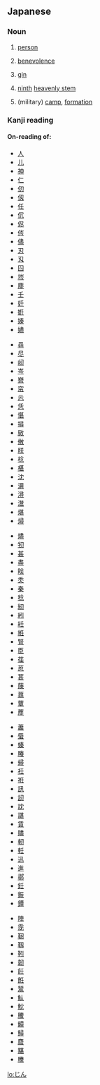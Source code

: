 ==Japanese==                                          
===Noun===
{{ja-noun|h|rom=jin|hidx=しん'}}

#{{ja-def|人}} [[person]]
#{{ja-def|仁}} [[benevolence]]
#{{ja-def|ジン}} [[gin]]
#{{ja-def|壬}} [[ninth]] [[w:Heavenly stem|heavenly stem]]
#{{ja-def|陣}} (military) [[camp]], [[formation]]

===Kanji reading===
{{ja-kanjireading|rom=jin|hidx=しん'}}
====On-reading of:====
{{top5}}
*[[人]] 
*[[儿]] 
*[[神]] 
*[[仁]] 
*[[仞]]
*[[仭]] 
*[[任]] 
*[[伔]] 
*[[侭]] 
*[[侺]] 
*[[儘]] 
*[[刃]] 
*[[刄]] 
*[[囜]] 
*[[埁]] 
*[[塵]] 
*[[壬]] 
*[[妊]] 
*[[姙]] 
*[[嫀]] 
*[[嬧]] 
{{mid5}}
*[[尋]] 
*[[尽]] 
*[[屻]] 
*[[岑]] 
*[[嶜]] 
*[[帘]] 
*[[忈]]
*[[恁]] 
*[[愖]] 
*[[撏]] 
*[[敐]] 
*[[敒]] 
*[[朕]] 
*[[棯]] 
*[[椹]] 
*[[沈]] 
*[[漘]] 
*[[潯]] 
*[[灊]] 
*[[煁]] 
*[[燖]] 
{{mid5}}
*[[燼]] 
*[[牣]] 
*[[甚]] 
*[[盡]] 
*[[眹]] 
*[[秂]] 
*[[秦]] 
*[[稔]] 
*[[紉]] 
*[[紖]] 
*[[紝]] 
*[[絍]] 
*[[腎]] 
*[[臣]]
*[[荏]] 
*[[荵]] 
*[[葚]] 
*[[蔯]] 
*[[蕁]] 
*[[蕈]] 
*[[薼]] 
{{mid5}}
*[[藎]] 
*[[蜃]] 
*[[螓]] 
*[[螣]] 
*[[蟳]] 
*[[衽]] 
*[[袵]] 
*[[訊]] 
*[[訒]] 
*[[訦]] 
*[[諶]] 
*[[賃]] 
*[[贐]] 
*[[軔]] 
*[[軠]] 
*[[迅]] 
*[[進]] 
*[[鄩]] 
*[[鈓]] 
*[[鋠]] 
*[[鐔]] 
{{mid5}}
*[[陣]] 
*[[霃]] 
*[[靭]] 
*[[靱]] 
*[[靷]] 
*[[韌]] 
*[[飪]] 
*[[餁]] 
*[[鬵]] 
*[[魜]] 
*[[魫]] 
*[[鰧]] 
*[[鱏]] 
*[[鱘]] 
*[[麎]] 
*[[黮]] 
*[[黱]] 
{{bottom}}

[[lo:じん]]